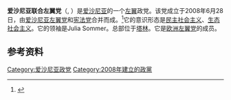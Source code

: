 {{expand|time=2015-09-26T02:10:57+00:00}}
{{Infobox political party
| country = 爱沙尼亚
| name = 爱沙尼亚联合左翼党
| native_name = Eestimaa Ühendatud Vasakpartei
| logo =
| logo_size = 300px
| colorcode = #FF0000
| leader = Julia Sommer
| foundation = {{start date|2008|06|28}}
| 合并自 = [[爱沙尼亚左翼党|爱沙尼亚左翼党]]<br>[[宪法党_(爱沙尼亚)|宪法党]]
| ideology = {{Nowrap|[[民主社会主义|民主社会主义]]<ref name="politics">{{cite web |url=http://vasakpartei.ee/EST/meist/ |title=Vasakpartei: Meist |publisher=EÜVP |language=et |access-date=2018-10-29 |archive-url=https://web.archive.org/web/20181118115021/http://vasakpartei.ee/EST/meist/ |archive-date=2018-11-18 |dead-url=yes }}</ref><br>[[生態社會主義|生態社會主義]]<ref name="politics"></ref><br>[[爱沙尼亚俄罗斯人|俄罗斯少数民族政治]]<ref name="politics"></ref><br>[[親俄|親俄]]<ref name="politics"></ref>}}
| position = [[左翼|左翼]]
| membership_year = 2021年
| membership = {{decrease}} 1696
| international = 
| european = [[欧洲左翼党|欧洲左翼党]]
| europarl = 
| colours = {{Color box|#FF0000|border=darkgray}}红色
| headquarters = [[馬爾杜|馬爾杜]]
| website = [http://www.vasakpartei.ee/ http://www.vasakpartei.ee/]
| seats1_title = [[国会_(爱沙尼亚)|国会]]
| seats1 = {{Composition bar|0|101|hex=#FF0000}}
| seats2_title = [[欧洲议会|欧洲议会]]
| seats2 = {{Composition bar|0|6|hex=#FF0000}}
}}
'''爱沙尼亚联合左翼党'''（{{lang-et|Eestimaa Ühendatud Vasakpartei}}, {{lang-ru|Объединённая левая партия Эстонии}}）是[[爱沙尼亚|爱沙尼亚]]的一个[[左翼|左翼]]政党。该党成立于2008年6月28日，由[[爱沙尼亚左翼党|爱沙尼亚左翼党]]和[[宪法党_(爱沙尼亚)|宪法党]]合并而成。<ref>{{Cite web |url=http://www.esdtp.ee/p_010708.htm |title=存档副本 |accessdate=2018-10-29 |archive-date=2008-08-02 |archive-url=https://web.archive.org/web/20080802202919/http://www.esdtp.ee/p_010708.htm |dead-url=no }}</ref>它的意识形态是[[民主社会主义|民主社会主义]]、[[生态社会主义|生态社会主义]]。它的领袖是Julia Sommer。总部位于[[塔林|塔林]]。它是[[欧洲左翼党|欧洲左翼党]]的成员。

==参考资料==
{{reflist}}
{{爱沙尼亚政党}}
{{欧洲左翼党}}
[[Category:爱沙尼亚政党|Category:爱沙尼亚政党]]
[[Category:2008年建立的政黨|Category:2008年建立的政黨]]